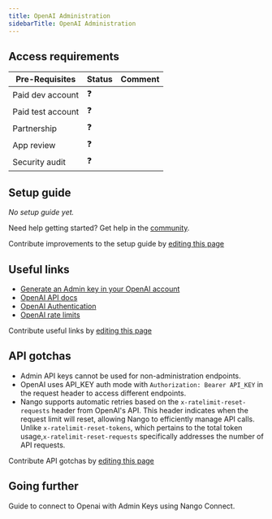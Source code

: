 ```yaml
---
title: OpenAI Administration
sidebarTitle: OpenAI Administration
---
```



<Overview />
<PreBuiltTooling />
<PreBuiltUseCases />

## Access requirements
| Pre-Requisites | Status | Comment|
| - | - | - |
| Paid dev account | ❓ |  |
| Paid test account | ❓ |  |
| Partnership | ❓ | |
| App review | ❓ |  |
| Security audit | ❓ | |


## Setup guide

_No setup guide yet._

<Tip>Need help getting started? Get help in the [community](https://nango.dev/slack).</Tip>

<Note>Contribute improvements to the setup guide by [editing this page](https://github.com/nangohq/nango/tree/master/docs/integrations/all/openai.mdx)</Note>


## Useful links

-   [Generate an Admin key in your OpenAI account](https://platform.openai.com/settings/organization/admin-keys)
-   [OpenAI API docs](https://platform.openai.com/docs/api-reference/administration)
-   [OpenAI Authentication](https://platform.openai.com/docs/api-reference/authentication)
-   [OpenAI rate limits](https://platform.openai.com/docs/guides/rate-limits)

<Note>Contribute useful links by [editing this page](https://github.com/nangohq/nango/tree/master/docs/integrations/all/openai-admin.mdx)</Note>

## API gotchas
- Admin API keys cannot be used for non-administration endpoints.
- OpenAI uses API_KEY auth mode with `Authorization: Bearer API_KEY` in the request header to access different endpoints.
- Nango supports automatic retries based on the `x-ratelimit-reset-requests` header from OpenAI's API. This header indicates when the request limit will reset, allowing Nango to efficiently manage API calls. Unlike `x-ratelimit-reset-tokens`, which pertains to the total token usage,`x-ratelimit-reset-requests` specifically addresses the number of API requests.

<Note>Contribute API gotchas by [editing this page](https://github.com/nangohq/nango/tree/master/docs/integrations/all/openai-admin.mdx)</Note>

## Going further

<Card title="Connect to Openai Administration" icon="link" href="/integrations/all/openai-admin/connect" horizontal>
  Guide to connect to Openai with Admin Keys using Nango Connect.
</Card>
